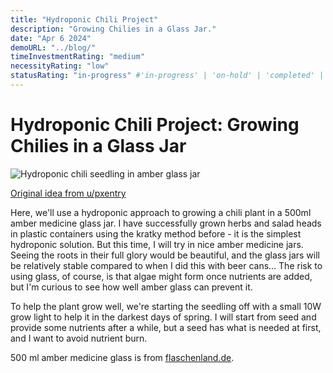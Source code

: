 ```yaml
---
title: "Hydroponic Chili Project"
description: "Growing Chilies in a Glass Jar."
date: "Apr 6 2024"
demoURL: "../blog/"
timeInvestmentRating: "medium"  
necessityRating: "low"
statusRating: "in-progress" #'in-progress' | 'on-hold' | 'completed' | 'delayed' | 'upcoming' | 'cancelled' | 'under-review' | 'needs-attention' | 'awaiting-feedback' | 'testing-phase' | 'polishing'
---
```


# Hydroponic Chili Project: Growing Chilies in a Glass Jar

<Img alt="Hydroponic chili seedling in amber glass jar" src="https://lh3.googleusercontent.com/pw/AP1GczNQtQpc-h1S6Jf5IHj7ddbhn8ZIcoI2Rn85mx2Fuz8LKRmemoEzdiCkCg49Oh3qmtJc8HfTVdSW0vS0qfblpHBBwECp4dHwwixVsJRvTltWJw0UAG1a-Hz2ffigGu4DIW4UP-K5GElXjSvyPlen7En6LQ=w1150-h1722-s-no-gm?"/>


[Original idea from u/pxentry](https://www.reddit.com/r/Hydroponics/comments/wwvqaw/i_transferred_some_basil_cuttings_into_amber/)

Here, we'll use a hydroponic approach to growing a chili plant in a 500ml amber medicine glass jar. I have successfully grown herbs and salad heads in plastic containers using the kratky method before - it is the simplest hydroponic solution. But this time, I will try in nice amber medicine jars. Seeing the roots in their full glory would be beautiful, and the glass jars will be relatively stable compared to when I did this with beer cans...
The risk to using glass, of course, is that algae might form once nutrients are added, but I'm curious to see how well amber glass can prevent it.

To help the plant grow well, we're starting the seedling off with a small 10W grow light to help it in the darkest days of spring. I will start from seed and provide some nutrients after a while, but a seed has what is needed at first, and I want to avoid nutrient burn.

500 ml amber medicine glass is from [flaschenland.de](flaschenland.de).